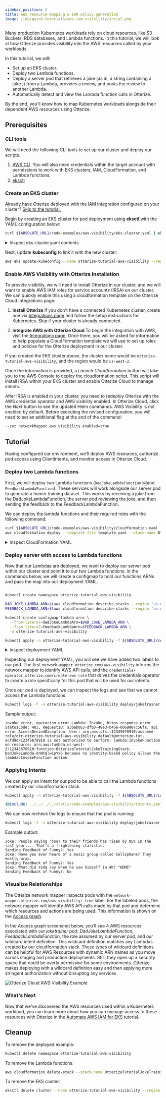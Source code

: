 ```yaml
---
sidebar_position: 2
title: AWS resource mapping & IAM policy generation
image: /img/quick-tutorials/aws-iam-visibility/social.png
---
```



Many production Kubernetes workloads rely on cloud resources, like S3 Buckets, RDS databases, and Lambda functions. In this tutorial, we will look at how Otterize provides visibility into the AWS resources called by your workloads.

In this tutorial, we will:
* Set up an EKS cluster.
* Deploy two Lambda functions.
* Deploy a server pod that retrieves a joke (as in, a string containing a joke ;) from a Lambda, provides a review, and posts the review to another Lambda.
* Automatically detect and view the Lambda function calls in Otterize.

By the end, you'll know how to map Kubernetes workloads alongside their dependent AWS resources using Otterize.

## Prerequisites

### CLI tools
We will need the following CLI tools to set up our cluster and deploy our scripts.

1. [AWS CLI](https://docs.aws.amazon.com/cli/latest/userguide/getting-started-install.html). You will also need credentials within the target account with permissions to work with EKS clusters, IAM, CloudFormation, and Lambda functions.
2. [eksctl](https://eksctl.io/installation/)

### Create an EKS cluster
Already have Otterize deployed with the IAM integration configured on your cluster? [Skip to the tutorial.](#tutorial)

Begin by creating an EKS cluster for pod deployment using **eksctl** with the YAML configuration below:
```bash
curl ${ABSOLUTE_URL}/code-examples/aws-visibility/eks-cluster.yaml | eksctl create cluster -f -
```
<details>
    <summary>Inspect eks-cluster.yaml contents</summary>

```yaml
{@include: ../../../../static/code-examples/aws-visibility/eks-cluster.yaml}
```
</details>

Next, update **kubeconfig** to link it with the new cluster:
```bash
aws eks update-kubeconfig --name otterize-tutorial-aws-visibility --region 'us-west-2'
```

### Enable AWS Visibility with Otterize Installation
To provide visibility, we will need to install Otterize in our cluster, and we will want to enable AWS IAM roles for service accounts (IRSA) on our cluster. We can quickly enable this using a cloudformation template on the Otterize Cloud Integrations page.

1. **Install Otterize**
If you don't have a connected Kubernetes cluster, create one via [Integrations page](https://app.otterize.com/integrations) and follow the setup instructions for Kubernetes. Skip if your cluster is already connected.

2. **Integrate AWS with Otterize Cloud**
To begin the integration with AWS, visit the [Integrations page](https://app.otterize.com/integrations). Once there, you will be asked for information to help populate a CloudFormation template we will use to set up roles and policies for the Otterize deployment in our cluster.

If you created the EKS cluster above, the cluster name would be `otterize-tutorial-aws-visibility`, and the region would be `us-west-2`.

Once the information is provided, a *Launch Cloudformation* button will take you to the AWS Console to deploy the cloudformation script. This script will install IRSA within your EKS cluster and enable Otterize Cloud to manage intents.

After IRSA is enabled in your cluster, you need to redeploy Otterize with the AWS credential operator and AWS visibility enabled. In Otterize Cloud, click the *Next* button to see the updated Helm commands. AWS Visibility is not enabled by default. Before executing the revised configuration, you will need to set an additional flag at the end of the command:

```bash
--set networkMapper.aws.visibility.enabled=true
```

## Tutorial

Having configured our environment, we'll deploy AWS resources, authorize pod access using ClientIntents, and monitor access in Otterize Cloud.

### Deploy two Lambda functions

First, we will deploy two Lambda functions (`DadJokeLambdaFunction` ￼and `FeedbackLambdaFunction`). These services will work alongside our server pod to generate a humor training dataset. This works by receiving a joke from the DadJokeLambdaFunction, the server pod reviewing the joke, and then sending the feedback to the FeedbackLambdaFunction.

We can deploy the lambda functions and their required roles with the following command:
```bash
curl ${ABSOLUTE_URL}/code-examples/aws-visibility/cloudformation.yaml -o template.yaml && \
aws cloudformation deploy --template-file template.yaml --stack-name OtterizeTutorialJokeTrainingStack --capabilities CAPABILITY_IAM --region 'us-west-2'
```
<details>
    <summary>Inspect CloudFormation YAML</summary>

```yaml
{@include: ../../../../static/code-examples/aws-visibility/cloudformation.yaml}
```
</details>

### Deploy server with access to Lambda functions

Now that our Lambdas are deployed, we want to deploy our server pod within our cluster and point it to our two Lambda functions. In the commands below, we will create a configmap to hold our functions ARNs and pass the map into our deployment YAML.

```bash

kubectl create namespace otterize-tutorial-aws-visibility

DAD_JOKE_LAMBDA_ARN=$(aws cloudformation describe-stacks --region 'us-west-2' --stack-name OtterizeTutorialJokeTrainingStack --query "Stacks[0].Outputs[?OutputKey=='DadJokeLambdaFunction'].OutputValue" --output text)
FEEDBACK_LAMBDA_ARN=$(aws cloudformation describe-stacks --region 'us-west-2' --stack-name OtterizeTutorialJokeTrainingStack --query "Stacks[0].Outputs[?OutputKey=='FeedbackLambdaFunction'].OutputValue" --output text)

kubectl create configmap lambda-arns \
  --from-literal=dadJokeLambdaArn=$DAD_JOKE_LAMBDA_ARN \
  --from-literal=feedbackLambdaArn=$FEEDBACK_LAMBDA_ARN \
  -n otterize-tutorial-aws-visibility

kubectl apply -n otterize-tutorial-aws-visibility -f ${ABSOLUTE_URL}/code-examples/aws-visibility/all.yaml
```
<details>
    <summary>Inspect deployment YAML</summary>

```yaml
{@include: ../../../../static/code-examples/aws-visibility/all.yaml}
```
</details>

Inspecting our deployment YAML, you will see we have added two labels to our pod. The first `network-mapper.otterize.com/aws-visibility` informs the network mapper to identify AWS API calls, and the `credentials-operator.otterize.com/create-aws-role` that drives the credentials operator to create a role specifically for this pod that will be used for our intents.

Once our pod is deployed, we can inspect the logs and see that we cannot access the Lambda functions.

```bash
kubectl logs -f -n otterize-tutorial-aws-visibility deploy/joketrainer
```

Sample output:
```
invoke error, operation error Lambda: Invoke, https response error StatusCode: 403, RequestID: a3bab063-dfb0-49e3-b466-0069807c56fa, api error AccessDeniedException: User: arn:aws:sts::12345678910:assumed-role/otr-otterize-tutorial-aws-visibility.default@otterize-tut-ecfd9d/12345678910 is not authorized to perform: lambda:InvokeFunction on resource: arn:aws:lambda:us-west-2:12345678910:function:OtterizeTutorialJokeTrainingStack-DadJokeLambda-dnNYqlwipYxG because no identity-based policy allows the lambda:InvokeFunction action
```

### Applying Intents

We can apply an intent for our pod to be able to call the Lambda functions created by our cloudformation stack.

```bash
kubectl apply -n otterize-tutorial-aws-visibility -f ${ABSOLUTE_URL}/code-examples/aws-visibility/intents.yaml
```

```yaml
{@include: ../../../../static/code-examples/aws-visibility/intents.yaml}
```

We can now recheck the logs to ensure that the pod is running:
```bash
kubectl logs -f -n otterize-tutorial-aws-visibility deploy/joketrainer
```

Example output:
```
Joke: People saying 'boo! to their friends has risen by 85% in the last year.... That's a frightening statistic.
Sending Feedback of Funny?: Yes
Joke: Have you ever heard of a music group called Cellophane? They mostly wrap.
Sending Feedback of Funny?: Yes
Joke: What did Yoda say when he saw himself in 4K? "HDMI"
Sending Feedback of Funny?: No

```

### Visualize Relationships
The Otterize network mapper inspects pods with the `network-mapper.otterize.com/aws-visibility: true` label. For the labeled pods, the network mapper will identify AWS API calls made by that pod and determine which resources and actions are being used. This information is shown on the [Access graph](https://app.otterize.com/access-graph).

In the Access graph screenshot below, you’ll see 4 AWS resources associated with our *joketrainer* pod: *DadJokeLambdaFunction*, *FeedbackLambdaFunction*, the role assumed by our server pod, and our wildcard intent definition. This wildcard definition matches any Lambdas created by our cloudformation stack. These types of wildcard definitions can be helpful for AWS Resources with dynamic ARN names as you move across staging and production deployments. Still, they open up a security space that could be overly permissive for some environments. Otterize makes deploying with a wildcard definition easy and then applying more stringent authorization without disrupting any services.

![Otterize Cloud AWS Visibility Example](/img/quick-tutorials/aws-iam-visibility/aws-iam-visibility.png)


### What's Next

Now that we've discovered the AWS resources used within a Kubernetes workload, you can learn more about how you can manage access to these resources with Otterize in the [Automate AWS IAM for EKS](/features/aws-iam/tutorials/aws-iam-eks) tutorial.

## Cleanup

To remove the deployed example:
```bash
kubectl delete namespace otterize-tutorial-aws-visibility
```

To remove the Lambda functions:
```bash
aws cloudformation delete-stack --stack-name OtterizeTutorialJokeTrainingStack
```

To remove the EKS cluster:
```bash
eksctl delete cluster --name otterize-tutorial-aws-visibility --region us-west-2
```
